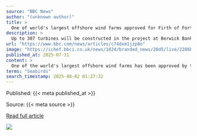 ```yaml
---
source: "BBC News"
author: "(unknown author)"
title: >
  One of world's largest offshore wind farms approved for Firth of Forth
description: >
  Up to 307 turbines will be constructed in the project at Berwick Bank in the Firth of Forth.
url: "https://www.bbc.com/news/articles/c74dxm1jzp8o"
image: "https://ichef.bbci.co.uk/news/1024/branded_news/28d5/live/2286bdc0-6dfb-11f0-8dbd-f3d32ebd3327.jpg"
published_at: 2025-07-31
content: >
  One of the world's largest offshore wind farms has been approved by the Scottish government.  The Berwick Bank project in the Firth of Forth off the East Lothian coast could generate enough electrici… [+1745 chars]
terms: "Seabirds"
search_timestamp: 2025-08-02 01:27:32
---
```



Published: {{< meta published_at >}}


Source: {{< meta source >}}


[Read full article]({{< meta url >}}){target='_blank'}



![](`r rmarkdown::metadata$image[1]`)
